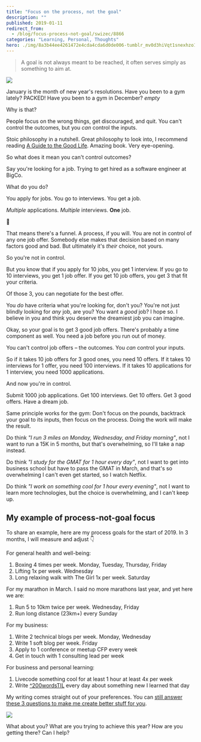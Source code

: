 ```yaml
---
title: "Focus on the process, not the goal"
description: ""
published: 2019-01-11
redirect_from:
  - /blog/focus-process-not-goal/swizec/8866
categories: "Learning, Personal, Thoughts"
hero: ./img/8a3b44ee4261472e4cda4cda6d0de006-tumblr_mv0d3hiVqt1snexhzo1_1280.png
---
```


> A goal is not always meant to be reached, it often serves simply as something to aim at.

![](./img/8a3b44ee4261472e4cda4cda6d0de006-tumblr_mv0d3hiVqt1snexhzo1_1280.png)

January is the month of new year's resolutions. Have you been to a gym lately? PACKED! Have you been to a gym in December? _empty_

Why is that?

People focus on the wrong things, get discouraged, and quit. You can't control the outcomes, but you _can_ control the inputs.

Stoic philosophy in a nutshell. Great philosophy to look into, I recommend reading [A Guide to the Good Life](https://amzn.to/2H6t6g3). Amazing book. Very eye-opening.

So what does it mean you can't control outcomes?

Say you're looking for a job. Trying to get hired as a software engineer at BigCo.

What do you do?

You apply for jobs. You go to interviews. You get a job.

_Multiple_ applications. _Multiple_ interviews. **One** job.

🤔

That means there's a funnel. A process, if you will. You are not in control of any one job offer. Somebody else makes that decision based on many factors good and bad. But ultimately it's _their_ choice, not yours.

So you're not in control.

But you know that if you apply for 10 jobs, you get 1 interview. If you go to 10 interviews, you get 1 job offer. If you get 10 job offers, you get 3 that fit your criteria.

Of those 3, you can negotiate for the best offer.

You _do_ have criteria what you're looking for, don't you? You're not just blindly looking for _any_ job, are you? You want a _good_ job? I hope so. I believe in you and think you deserve the dreamiest job you can imagine.

Okay, so your goal is to get 3 good job offers. There's probably a time component as well. You need a job before you run out of money.

You can't control job offers – the outcomes. You _can_ control your inputs.

So if it takes 10 job offers for 3 good ones, you need 10 offers. If it takes 10 interviews for 1 offer, you need 100 interviews. If it takes 10 applications for 1 interview, you need 1000 applications.

And now you're in control.

Submit 1000 job applications. Get 100 interviews. Get 10 offers. Get 3 good offers. Have a dream job.

Same principle works for the gym: Don't focus on the pounds, backtrack your goal to its inputs, then focus on the process. Doing the work will make the result.

Do think _"I run 3 miles on Monday, Wednesday, and Friday morning"_, not I want to run a 15K in 5 months, but that's overwhelming, so I'll take a nap instead.

Do think _"I study for the GMAT for 1 hour every day"_, not I want to get into business school but have to pass the GMAT in March, and that's so overwhelming I can't even get started, so I watch Netflix.

Do think _"I work on something cool for 1 hour every evening"_, not I want to learn more technologies, but the choice is overwhelming, and I can't keep up.

## My example of process-not-goal focus

To share an example, here are my process goals for the start of 2019. In 3 months, I will measure and adjust 👇

For general health and well-being:

1.  Boxing 4 times per week. Monday, Tuesday, Thursday, Friday
2.  Lifting 1x per week. Wednesday
3.  Long relaxing walk with The Girl 1x per week. Saturday

For my marathon in March. I said no more marathons last year, and yet here we are:

1.  Run 5 to 10km twice per week. Wednesday, Friday
2.  Run long distance (23km+) every Sunday

For my business:

1.  Write 2 technical blogs per week. Monday, Wednesday
2.  Write 1 soft blog per week. Friday
3.  Apply to 1 conference or meetup CFP every week
4.  Get in touch with 1 consulting lead per week

For business and personal learning:

1.  Livecode something cool for at least 1 hour at least 4x per week
2.  Write [^200wordsTIL](https://twitter.com/hashtag/200wordsTIL?src=hash) every day about something new I learned that day

My writing comes straight out of your preferences. You can [still answer these 3 questions to make me create better stuff for you](https://swizecteller.typeform.com/to/GQP8T6).

![](https://swizec.com/wp-content/uploads/2019/01/CleanShot_2019-01-11_at_08.41.36@2x.png)

What about you? What are you trying to achieve this year? How are you getting there? Can I help?
